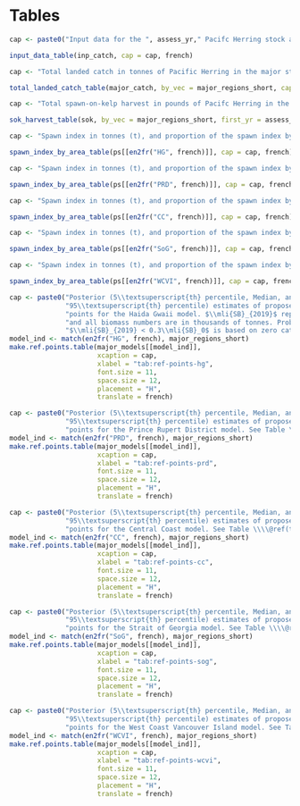 # Tables

```r
cap <- paste0("Input data for the ", assess_yr," Pacifc Herring stock assessment. The spawn index has two distinct periods defned by the dominant survey method: surface surveys (", major_start_yr, " to ", new_surv_yr - 1, "), and dive surveys (", new_surv_yr, " to ", major_end_yr, "). The 'spawn index' represents the raw survey data only, and is not scaled by the spawn survey scaling parameter, q.")

input_data_table(inp_catch, cap = cap, french)
```

```r
cap <- "Total landed catch in tonnes of Pacific Herring in the major stock assessment areas. Legend: Haida Gwaii (HG), Prince Rupert District (PRD), Central Coast (CC), Strait of Georgia (SoG), and West Coast of Vancouver Island (WCVI). Note: 'WP' indicates that data are withheld due to privacy concerns."

total_landed_catch_table(major_catch, by_vec = major_regions_short, cap = cap, french)
```

```r
cap <- "Total spawn-on-kelp harvest in pounds of Pacifc Herring in the major stock assessment areas. Legend: Haida Gwaii (HG), Prince Rupert District (PRD), Central Coast (CC), Strait of Georgia (SoG), and West Coast of Vancouver Island (WCVI). Note: 'WP' indicates that data are withheld due to privacy concerns."

sok_harvest_table(sok, by_vec = major_regions_short, first_yr = assess_yr - 10, cap = cap, french)
```

```r
cap <- "Spawn index in tonnes (t), and proportion of the spawn index by Section within Statistical Area 02 for Pacifc Herring in the Haida Gwaii major stock assessment region. The spawn index is the annual total for the earliest year indicated in the 'Year(s)' column. Proportions indicate the proportion by year, or mean proportion over years, where year(s) are specifed in the ‘Year(s)’ column. The 'spawn index' represents the raw survey data only, and is not scaled by the spawn survey scaling parameter, q."

spawn_index_by_area_table(ps[[en2fr("HG", french)]], cap = cap, french)
```

```r
cap <- "Spawn index in tonnes (t), and proportion of the spawn index by Statistical Area for Pacifc Herring in the Central Coast major stock assessment region. See Table \\\\@ref(tab:spawn-index-hg) for description."

spawn_index_by_area_table(ps[[en2fr("PRD", french)]], cap = cap, french)
```

```r
cap <- "Spawn index in tonnes (t), and proportion of the spawn index by Statistical Area for Pacifc Herring in the Central Coast major stock assessment region. See Table \\\\@ref(tab:spawn-index-hg) for description."

spawn_index_by_area_table(ps[[en2fr("CC", french)]], cap = cap, french)
```

```r
cap <- "Spawn index in tonnes (t), and proportion of the spawn index by Group for Pacifc Herring in the Strait of Georgia major stock assessment region. Legend: '14\\&17' is Statistical Areas 14 and 17 (excluding Section 173); 'ESoG' is eastern Strait of Georgia; 'Lazo' is above Cape Lazo; and 'SDodd' is South of Dodd Narrows. See Table \\\\@ref(tab:spawn-index-hg) for description."

spawn_index_by_area_table(ps[[en2fr("SoG", french)]], cap = cap, french)
```

```r
cap <- "Spawn index in tonnes (t), and proportion of the spawn index by Statistical Area for Pacifc Herring in the West Coast of Vancouver Island major stock assessment region. See Table \\\\@ref(tab:spawn-index-hg) for description."

spawn_index_by_area_table(ps[[en2fr("WCVI", french)]], cap = cap, french)
```

```r
cap <- paste0("Posterior (5\\textsuperscript{th} percentile, Median, and ",
              "95\\textsuperscript{th} percentile) estimates of proposed reference ",
              "points for the Haida Gwaii model. $\\mli{SB}_{2019}$ represents prefishery spawning biomass, ",
              "and all biomass numbers are in thousands of tonnes. Probability of ",
              "$\\mli{SB}_{2019} < 0.3\\mli{SB}_0$ is based on zero catch.")
model_ind <- match(en2fr("HG", french), major_regions_short)
make.ref.points.table(major_models[[model_ind]],
                      xcaption = cap,
                      xlabel = "tab:ref-points-hg",
                      font.size = 11,
                      space.size = 12,
                      placement = "H",
                      translate = french)
```

```r
cap <- paste0("Posterior (5\\textsuperscript{th} percentile, Median, and ",
              "95\\textsuperscript{th} percentile) estimates of proposed reference ",
              "points for the Prince Rupert District model. See Table \\\\@ref(tab:ref-points-hg) for description.")
model_ind <- match(en2fr("PRD", french), major_regions_short)
make.ref.points.table(major_models[[model_ind]],
                      xcaption = cap,
                      xlabel = "tab:ref-points-prd",
                      font.size = 11,
                      space.size = 12,
                      placement = "H",
                      translate = french)
```

```r
cap <- paste0("Posterior (5\\textsuperscript{th} percentile, Median, and ",
              "95\\textsuperscript{th} percentile) estimates of proposed reference ",
              "points for the Central Coast model. See Table \\\\@ref(tab:ref-points-hg) for description.")
model_ind <- match(en2fr("CC", french), major_regions_short)
make.ref.points.table(major_models[[model_ind]],
                      xcaption = cap,
                      xlabel = "tab:ref-points-cc",
                      font.size = 11,
                      space.size = 12,
                      placement = "H",
                      translate = french)
```

```r
cap <- paste0("Posterior (5\\textsuperscript{th} percentile, Median, and ",
              "95\\textsuperscript{th} percentile) estimates of proposed reference ",
              "points for the Strait of Georgia model. See Table \\\\@ref(tab:ref-points-hg) for description.")
model_ind <- match(en2fr("SoG", french), major_regions_short)
make.ref.points.table(major_models[[model_ind]],
                      xcaption = cap,
                      xlabel = "tab:ref-points-sog",
                      font.size = 11,
                      space.size = 12,
                      placement = "H",
                      translate = french)
```

```r
cap <- paste0("Posterior (5\\textsuperscript{th} percentile, Median, and ",
              "95\\textsuperscript{th} percentile) estimates of proposed reference ",
              "points for the West Coast Vancouver Island model. See Table \\\\@ref(tab:ref-points-hg) for description.")
model_ind <- match(en2fr("WCVI", french), major_regions_short)
make.ref.points.table(major_models[[model_ind]],
                      xcaption = cap,
                      xlabel = "tab:ref-points-wcvi",
                      font.size = 11,
                      space.size = 12,
                      placement = "H",
                      translate = french)
```
